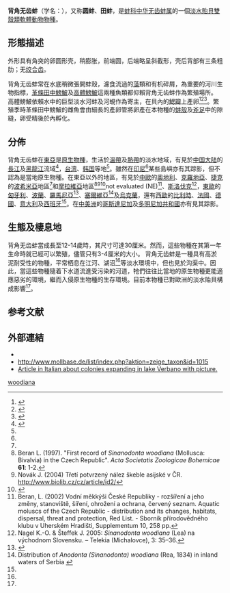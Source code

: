 {{Speciesbox
| image = 20090830 imutaike kagoshima-ken japan.jpg
| image_caption = Two live individuals of ''Sinanodonta woodiana'' in [[Imutaike_Prefectural_Natural_Park|Imutaike Prefectural Natural Park]], Japan
| status = LC
| status_system = iucn3.1
| status_ref = <ref name=IUCN/>
| taxon = Sinanodonta woodiana
| display_parents = 5
| authority = ([[Isaac_Lea|Lea]], 1834)
| range_map =
| range_map_width = 250px
| synonyms_ref = <ref name="shelldoc_000028"/>
| synonyms =
* ''[[Anodonta|Anodonta]] woodiana'' (Lea)
* ''Anodonta swinhoei'' (Adams)
}}

'''背角无齿蚌'''（学名：{{lang|la|''Sinanodonta woodiana''}}），又称'''圆蚌'''、'''田蚌'''{{r |TaiBNET_314153 |shelldoc_000011 }}，是[[蚌科|蚌科]][[中华无齿蚌属|中华无齿蚌属]]的一個[[淡水貽貝|淡水貽貝]][[雙殼類|雙殼類]][[軟體動物|軟體動物]][[種_(生物)|物種]]。

==形態描述==
外形具有角突的卵圆形壳，稍膨胀，前端圆，后端略呈斜截形，壳后背部有三条粗肋；无[[绞合齿|绞合齿]]。

背角无齿蚌常在水底稍微張開蚌殼，濾食流過的[[藻|藻]]類和有机碎屑，為重要的河川生物指標，[[革條田中鰟鮍|革條田中鰟鮍]]及[[高體鰟鮍|高體鰟鮍]]這兩種魚類都仰賴背角无齿蚌作為繁殖場所。
高體鰟鮍依賴水中的巨型淡水河蚌及河蜆作為寄主，在貝內的[[鰓瓣|鰓瓣]]上產卵<ref name=pchome>{{cite web |url=http://mypaper.pchome.com.tw/068060/post/1323600830 |title=認識臺灣最豔麗原生淡水魚-高體鰟鮍 |date=2012-12-15 |accessdate=2013-09-09 |language=zh-hant }}</ref><ref>{{cite news |url=http://www.singtao.com.hk/yesterday/loc/0907ao09.html |title= 新界東北居民促否決環評 |date=2013-09-07 |accessdate=2013-09-09 |language=zh-hant |publisher=[[星島日報|星島日報]] }}</ref><ref>{{cite web |url=http://www.wretch.cc/blog/freenight2/11059931 |title=高體鰟鲏(缸內繁殖成功) |publisher=[http://www.wretch.cc/blog/freenight2/ freenight2 's Blog - 無名小站] |date=}}</ref>。繁殖季時革條田中鰟鮍的雌魚會由細長的產卵管將卵產在本物種的[[蚌殼|蚌殼]]及[[斧足|斧足]]中的隙縫，卵受精後於內孵化。

==分佈==
背角无齿蚌在[[東亞|東亞]]是[[原生物種|原生物種]]，生活於[[溫帶|溫帶]]及[[熱帶|熱帶]]的淡水地域，有見於[[中国大陆|中国大陆]]的[[長江|長江]]及[[黑龍江|黑龍江]]流域<ref name=eol_4749272>{{eol |4749272 |''Sinanodonta woodiana'' — Chinese Pond Mussel }}</ref>，[[台湾|台湾]]、[[韩国|韩国]]等地<ref name=shell_2395/>。雖然在[[印尼|印尼]]<ref name=shell_2395 />某些島嶼亦有其踪影，但不認為是當地原生物種。在東亞以外的地區，有見於[[中歐|中歐]]的[[奧地利|奧地利]]、[[克羅地亞|克羅地亞]]、[[捷克|捷克]]的[[波希米亞|波希米亞]]地區<ref name="Beran 2002"/>和[[摩拉維亞|摩拉維亞]]地區<ref>Beran L. (1997). "First record of ''Sinanodonta woodiana'' (Mollusca: Bivalvia) in the Czech Republic". ''Acta Societatis Zoologicae Bohemicae'' '''61''': 1-2.</ref><ref>Novák J. (2004) Třetí potvrzený nález škeble asijské v ČR. http://www.biolib.cz/cz/article/id2/</ref><ref name="Horsák 2010">{{cite journal |last1=Horsák |first1=M. |last2=Juřičková |first2=L. |last3=Beran |first3=L. |last4=Čejka |first4=T. |last5=Dvořák |first5=L. |year=2010 |title=Komentovaný seznam měkkýšů zjištěných ve volné přírodě České a Slovenské republiky |trans_title=Annotated list of mollusc species recorded outdoors in the Czech and Slovak Republics |journal=''[[Malacologica_Bohemoslovaca|Malacologica Bohemoslovaca]]'' |volume=Suppl. 1 |pages=1-37 |url=http://mollusca.sav.sk/pdf/9/Suppl-1.pdf |format=[[PDF|PDF]] |language=cs }}</ref>not evaluated (NE)<ref name="Beran 2002">Beran, L. (2002) Vodní měkkýši České Republiky - rozšíření a jeho změny, stanoviště, šíření, ohrožení a ochrana, červený seznam. Aquatic moluscs of the Czech Republic - distribution and its changes, habitats, dispersal, threat and protection, Red List. - Sborník přírodovědného klubu v Uherském Hradišti, Supplementum 10, 258 pp.</ref>、[[斯洛伐克|斯洛伐克]]<ref>Nagel K.-O. & Šteffek J. 2005: ''Sinanodonta woodiana'' (Lea) na východnom Slovensku. – Telekia (Michalovce), 3: 35–36.</ref>，[[東歐|東歐]]的[[匈牙利|匈牙利]]、[[波蘭|波蘭]]、[[羅馬尼亞|羅馬尼亞]]<ref>{{cite journal|url=http://www.aquaticinvasions.net/2007/index3.html|pages=265–267|title=New records of Sinanodonta woodiana (Lea, 1834) (Mollusca: Bivalvia: Unionidae) from Eastern Romania|journal=Aquatic Invasions|volume=2|issue=3|accessdate=2018-04-02|doi=10.3391/ai.2007.2.3.12|author=Oana Popa}}</ref>、[[塞爾維亞|塞爾維亞]]<ref>Distribution of ''Anodonta (Sinanodonta) woodiana'' (Rea, 1834) in inland waters of Serbia {{cite web |url=http://www.aquaticinvasions.ru/2006/AI_2006_1_3_Paunovic_etal.pdf |title=存档副本 |accessdate=2007-05-17 |deadurl=yes |archiveurl=https://www.webcitation.org/5mr1q2Cs3?url=http://www.aquaticinvasions.ru/2006/AI_2006_1_3_Paunovic_etal.pdf |archivedate=2010-01-17 }}</ref>及[[烏克蘭|烏克蘭]]，還有[[西歐|西歐]]的[[比利時|比利時]]、[[法國|法國]]、[[德國|德國]]、[[意大利|意大利]]及[[西班牙|西班牙]]<ref name="Graellsia" />。在[[中美洲|中美洲]]的[[哥斯達尼加|哥斯達尼加]]及[[多明尼加共和國|多明尼加共和國]]亦有見其踪影。

==生態及棲息地==
背角无齿蚌當成長至12-14歲時，其尺寸可達30厘米。然而，這些物種在其第一年生命時就已經可以繁殖，儘管只有3-4厘米的大小。
背角无齿蚌是一種具有高淤泥耐受性的物種，平常栖息在江河、湖沼<ref name=shell_2395 />等淡水環境中，但也見於沟渠中。因此，當這些物種隨着下水道流進受污染的河道，牠們往往比當地的原生物種更能適應惡劣的環境，繼而入侵原生物種的生存環境。目前本物種已對歐洲的淡水貽貝構成影響<ref name="Graellsia" />。

==参考文献==
{{reflist |refs=
<ref name="Graellsia">{{cite journal
 |authors=Pou-Rovira, Q., R. Araujo, D. Boix, M. Clavero, C. Feo, M. Ordeix & L. Zamora
 |year=2009
 |title=Presence of the alien chinese pond mussel ''Anodonta woodiana'' (Lea, 1834) (Bivalvia, Unionidae) in the Iberian Peninsula
 |journal=''[[Graellsia|Graellsia]]'' |volume=65 |issue=1 |pages=67–70
 |doi= 10.3989/graellsia.2009.v65.i1.137
 |url=http://www.fauna-iberica.mncn.csic.es/CV/rafa_PDF_2/Graellsia_woodiana_2009.pdf |accessdate= }}</ref>
<ref name=IUCN>{{IUCN2012.2| id = 166313| title = Sinanodonta woodiana| assessors = Cummings, K.| year = 2011| downloaded = 2013-04-22 }}</ref>
<ref name=shell_2395>{{cite web
 |url=http://shell.sinica.edu.tw/chinese/shellbase_detail.php?science_no=2395
 |title=国际贝库：圆蚌、田蚌 |publisher=台湾贝类资料库
 |accessdate=2017-07-20 }}</ref>
<ref name="shelldoc_000011">{{shelldoc_000011}}</ref>
<ref name="shelldoc_000028">{{shelldoc_000028}}</ref>
<ref name="TaiBNET_314153">{{TaiBNET| zh=圓蚌、田蚌 | id=314153 | binomial=Anodonta woodiana | authority=Lea, 1834 | var= | accessdate=2013-01-24}}</ref>
}}

==外部連結==
{{commons category|Anodonta woodiana}}
* {{cite journal |title=? |journal=FolBiolKraków|volume=56|page=91 |language=pl }}
* http://www.mollbase.de/list/index.php?aktion=zeige_taxon&id=1015
* [http://www.ticinolibero.ch/?p=74069 Article in Italian about colonies expanding in lake [[Verbano|Verbano]] with picture.]
{{Taxonbar|from=Q697419}}

[[Category:中华无齿蚌属|woodiana]]